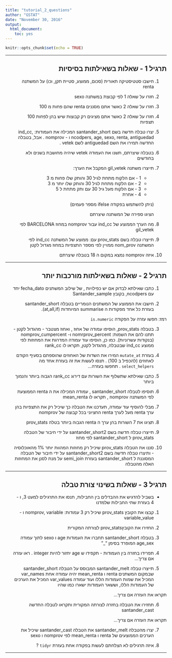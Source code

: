 ---
title: "tutorial_2_questions"
author: "GSTAT"
date: "November 30, 2016"
output: 
  html_document:
    toc: yes
---

```{r setup, include=FALSE}
knitr::opts_chunk$set(echo = TRUE)
```
____________________________________________     

<div dir ="rtl">
## תרגיל 1 -  שאלות  בשאילתות בסיסיות

1. חישבו סטטיסטיקה תאורית (סכום, ממוצע, סטיית תקן, וכו) על המשתנה renta

2. חזרו על שאלה 1 לפי קבוצת במשתנה sexo

3. חזרו על שאלה 2 כאשר אתם מסננים renta שהם פחות מ 100

4. חזרו על שאלה 2 כאשר אתם מציגים רק קבוצות שיש בהן לפחות 100 תצפיות

5. יצרו טבלה חדשה בשם santander_short המכילה את העמודות:  ind_cc, ncodpers, age, sexo, renta, antiguedad  ו - nomprov . 
	אבל, בטבלה החדשה תמירו את השם antiguedad לשם vetek .

6. בטבלה שיצרתם, תשנו את העמודה vetek שיהיה מחושבת בשנים ולא בחודשים

7. תייצרו משתנה gil_vetek המקבל את הערך:
	* 1 - אם הלקוח מתחת לגיל 30 והותק שלו פחות מ 3
	* 2 - אם הלקוח מתחת לגיל 30 והותק שלו יותר מ 3
	* 3 - אם הלקוח מעל גיל 30 עם ותק מתחת ל 5
	* 4 - אחרת  
	  
	(ניתן להשתמש בפקודה ifelse מספר פעמים)  
	
	הציגו ספירה של המשתנה שיצרתם
	
8. מה הערך הממוצע של ind_cc עבור nomprov  במחוז BARCELONA לפי gil_vetek

9. תייצרו טבלה בשם prov_stats עם: ממוצע  של המשתנה ind_cc לפי המשתנה nom_prov ממויין לפי מספר התצפיות במחוז מגדול לקטן

10. איזה nomprov נמצא במקום ה 18 בטבלה שיצרתם


____________________________________________


## תרגיל 2 -  שאלות  בשאילתות מורכבות יותר

1. כתבו שאילתא לבדוק אם יש כפילויות  , של שילוב המשתנים fecha_dato יחד עם ncodpers, בקובץ Santander_sample

2. חישבו את הממוצע של המשתנים הנומריים בטבלה santander_short בעזרת כל אחד מפקודות ה summarise המיוחדות (at,all,if).  

רמז: חפשו עזרה על הפקודה `is.numeric`
  
3. בטבלה prov_stats, הוסיפו עמודה של אחוז , ואחוז מצטבר - מהגדול לקטן - תתנו להם את השמות: nomrprov_percent ו- nomprov_cumpercent (בנקודות עשרוניות).
 כמו כן, הוסיפו עוד עמודה המדרגת את המחוזות לפי ממוצע ind_cc שבטבלה, מהגדול לקטן,  תקראו לו rank_cc

4. בעזרת `mutate_at`  המירו את השדות של האחוזים שהוספתם בסעיף הקודם לאחוזים (להכפיל ב 100) . תנסו לעשות את זה בעזרת אחד מה `select_helpers` . תחפשו בעזרה...

5. כתבו שאילתא שתשלוף את השורות עם דירוג rank_cc הגבוה ביותר והנמוך ביותר

6. תוסיפו לטבלה santander_short , עמודה המכילה את ה renta  הממוצעת לפי המשתנה nomprov , תקראו לו mean_renta	

7. מבלי להוסיף עוד עמודה, תעדכנו את הטבלה כך שיכיל רק את התצפיות בהן ערך renta מעל לערך renta החציוני בכל קבוצה של nomprov

8. תציגו  את 7  השורות בהן ערך ה renta הגבוה ביותר בטלה prov_stats

9. תייצרו טבלה חדשה בשם santander_short2 על ידי חיבור של הטבלה prov_stats ל  santander_short לפי מחוז 

10. סננו את הטבלה prov_stats שיכיל רק מחוזות המהוות יותר  1% מהאוכלוסיה - ותיצרו טבלה חדשה בשם santander_short2 על ידי חיבור של הטבלה המסוננת ל santander_short בעזרת semi_join על מנת לסנן את המחוזות האלה מהטבלה 

____________________________________________

## תרגיל 3 -  שאלות  בשינוי צורת טבלה

* בשביל להדגיש את ההבדלים בין החבילות, תנסו את התרגילים למעט 3, ו - 4 בעזרת שתי החבילות שלמדנו

1. קבצו את הקובץ prov_stats שיכיל רק 3 עמודות: nomprov, variable ו - variable_value

2. החזירו את הקובץprov_stats לצורתה המקורית

3. בטבלה santander_short תחברו את העמודות age ו sexo לתוך עמודה age_sex המופרד בסימן "_"

4. תפרידו בחזרה בין העמודות - תקפידו ש age יחזור להיות integer  . ראו עזרה אם צריך...

5. תייצרו טבלה santander_melt המבוסס על הטבלה santander_short שבמקום המשתנים renta ו mean_renta יהיה עמודה אחת var_names המכיל את שמות העמודות הללו ועוד עמודה var_values  המכיל את הערכים של העמודות הללו, וששאר העמודות ישארו כמו שהיו  

  תקראו את העזרה אם צריך...

6. תחזירו את הטבלה בחזרה לצורתה המקורית ותקראו לטבלה החדשה santander_cast  

  תקראו את העזרה אם צריך...

7. יצרו מהטבלה santander_melt את הטבלה santander_cast שיכיל את הערכים הממוצעים של renta ו mean_renta לפי nomprov  ו sexo

8. איזה תרגילים לא הצלחתם לעשות בפקודה אחת בעזרת `tidyr` ?

______________________    

</div>